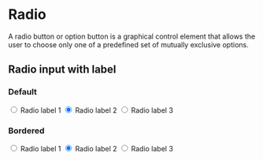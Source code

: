 
<Meta title="CSS/Components/Radio" />

# Radio

A radio button or option button is a graphical control element that allows the user to choose only one of a predefined set of mutually exclusive options.

## Radio input with label

### Default

<Preview>
  <div className="p-label-container">
    <input id="default-1" className="p-radio" type="radio" />
    <label htmlFor="default-1" className="p-label">
      Radio label 1
    </label>
    <input id="default-2" className="p-radio" type="radio" checked={true} />
    <label htmlFor="default-2" className="p-label">
      Radio label 2
    </label>
    <input id="default-3" className="p-radio" type="radio" />
    <label htmlFor="default-3" className="p-label">
      Radio label 3
    </label>
  </div>
</Preview>

### Bordered

<Preview>
  <div className="p-label-container">
    <input id="bordered-1" className="p-radio" type="radio" />
    <label htmlFor="bordered-1" className="p-label p-label--bordered">
      Radio label 1
    </label>
    <input id="bordered-2" className="p-radio" type="radio" checked={true} />
    <label htmlFor="bordered-2" className="p-label p-label--bordered mt16">
      Radio label 2
    </label>
    <input id="bordered-3" className="p-radio" type="radio" />
    <label htmlFor="bordered-3" className="p-label p-label--bordered mt16">
      Radio label 3
    </label>
  </div>
</Preview>
